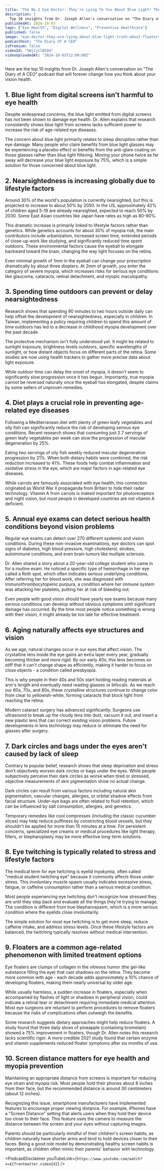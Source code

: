 ```yaml
---
title: "The No.1 Eye Doctor: They’re Lying To You About Blue Light! The Truth About Floaters!"
description: |
  Top 10 insights from Dr. Joseph Allen's conversation on "The Diary of A CEO" podcast that will forever change how you think about your vision health.
publishedAt: 2024-10-03
tags: ["Eye Health", "Digital Wellness", "Preventive Healthcare"]
published: false
image: "eye-doctor-they-are-lying-about-blue-light-truth-about-floaters.jpg"
podcastHost: "The Diary Of A CEO"
isPremium: false
videoId: "SWjzjClBCO4"
videoUploadedAt: "2024-10-03T12:00:00Z"
---
```



<PodcastSummaryPageLayout frontmatter={frontmatter}>

Here are the top 10 insights from Dr. Joseph Allen's conversation on "The Diary of A CEO" podcast that will forever change how you think about your vision health.

## 1. Blue light from digital screens isn't harmful to eye health

Despite widespread concerns, the blue light emitted from digital screens has not been shown to damage eye health. Dr. Allen explains that research consistently shows blue light from screens lacks sufficient power to increase the risk of age-related eye diseases.

The concern about blue light primarily relates to sleep disruption rather than eye damage. Many people who claim benefits from blue light glasses may be experiencing a placebo effect or benefits from the anti-glare coating on those glasses rather than blue light filtering. Moving your phone twice as far away will decrease your blue light exposure by 75%, which is a simple solution for those concerned about blue light.

## 2. Nearsightedness is increasing globally due to lifestyle factors

Around 30% of the world's population is currently nearsighted, but this is projected to increase to about 50% by 2050. In the US, approximately 42% of children aged 5-19 are already nearsighted, expected to reach 50% by 2030. Some East Asian countries like Japan have rates as high as 80-90%.

This dramatic increase is primarily linked to lifestyle factors rather than genetics. While genetics accounts for about 30% of myopia risk, the main contributors include urbanization, increased screen time, extended periods of close-up work like studying, and significantly reduced time spent outdoors. These environmental factors cause the eyeball to elongate backward toward the brain, changing the way light focuses on the retina.

Even minimal growth of 1mm in the eyeball can change your prescription dramatically by about three diopters. At 2mm of growth, you enter the category of severe myopia, which increases risks for serious eye conditions like glaucoma, cataracts, retinal detachment, and myopic maculopathy.

## 3. Spending time outdoors can prevent or delay nearsightedness

Research shows that spending 90 minutes to two hours outside daily can help offset the development of nearsightedness, especially in children. In Taiwan, implementing a policy requiring children to spend this amount of time outdoors has led to a decrease in childhood myopia development over the past decade.

The protective mechanism isn't fully understood yet. It might be related to sunlight exposure, brightness levels outdoors, specific wavelengths of sunlight, or how distant objects focus on different parts of the retina. Some studies are now using health trackers to gather more precise data about light exposure.

While outdoor time can delay the onset of myopia, it doesn't seem to significantly slow progression once it has begun. Importantly, true myopia cannot be reversed naturally once the eyeball has elongated, despite claims by some sellers of unproven remedies.

## 4. Diet plays a crucial role in preventing age-related eye diseases

Following a Mediterranean diet with plenty of green leafy vegetables and oily fish can significantly reduce the risk of developing serious eye conditions. Recent research shows that consuming just 2.7 servings of green leafy vegetables per week can slow the progression of macular degeneration by 25%.

Eating two servings of oily fish weekly reduced macular degeneration progression by 21%. When both dietary habits were combined, the risk reduction increased to 41%. These foods help combat inflammation and oxidative stress in the eye, which are major factors in age-related eye diseases.

While carrots are famously associated with eye health, this connection originated as World War II propaganda from Britain to hide their radar technology. Vitamin A from carrots is indeed important for photoreceptors and night vision, but most people in developed countries are not vitamin A deficient.

## 5. Annual eye exams can detect serious health conditions beyond vision problems

Regular eye exams can detect over 270 different systemic and vision conditions. During these non-invasive examinations, eye doctors can spot signs of diabetes, high blood pressure, high cholesterol, strokes, autoimmune conditions, and even brain tumors like multiple sclerosis.

Dr. Allen shared a story about a 20-year-old college student who came in for a routine exam. He noticed a specific type of hemorrhage in her eye called a Roth spot, which often indicates serious underlying conditions. After referring her for blood work, she was diagnosed with immunothrombocytopenic purpura, a condition where her immune system was attacking her platelets, putting her at risk of bleeding out.

Even people with good vision should have yearly eye exams because many serious conditions can develop without obvious symptoms until significant damage has occurred. By the time most people notice something is wrong with their vision, it might already be too late for effective treatment.

## 6. Aging naturally affects eye structures and vision

As we age, natural changes occur in our eyes that affect vision. The crystalline lens inside the eye gains an extra layer every year, gradually becoming thicker and more rigid. By our early 40s, this lens becomes so stiff that it can't change shape as efficiently, making it harder to focus on close objects - a condition called presbyopia.

This is why people in their 40s and 50s start holding reading materials at arm's length and eventually need reading glasses or bifocals. As we reach our 60s, 70s, and 80s, these crystalline structures continue to change color from clear to yellowish-white, forming cataracts that block light from reaching the retina.

Modern cataract surgery has advanced significantly. Surgeons use ultrasound to break up the cloudy lens into dust, vacuum it out, and insert a new plastic lens that can correct existing vision problems. Future developments in lens technology may reduce or eliminate the need for glasses after surgery.

## 7. Dark circles and bags under the eyes aren't caused by lack of sleep

Contrary to popular belief, research shows that sleep deprivation and stress don't objectively worsen dark circles or bags under the eyes. While people subjectively perceive their dark circles as worse when tired or stressed, objective measurements of skin pigmentation show no actual change.

Dark circles can result from various factors including natural skin pigmentation, vascular changes, allergies, or orbital shadow effects from facial structure. Under-eye bags are often related to fluid retention, which can be influenced by salt consumption, allergies, and genetics.

Temporary remedies like cool compresses (including the classic cucumber slices) may help reduce puffiness by constricting blood vessels, but they shouldn't be applied for more than 15 minutes at a time. For persistent concerns, specialized eye creams or medical procedures like light therapy, fillers, or blepharoplasty may be more effective long-term solutions.

## 8. Eye twitching is typically related to stress and lifestyle factors

The medical term for eye twitching is eyelid myokymia, often called "medical student twitching eye" because it commonly affects those under stress. This involuntary muscle spasm usually indicates excessive stress, fatigue, or caffeine consumption rather than a serious medical condition.

Most people experiencing eye twitching don't recognize how stressed they are until they step back and evaluate all the things they're trying to manage. The condition is different from true blepharospasm, which is a more serious condition where the eyelids close involuntarily.

The simple solution for most eye twitching is to get more sleep, reduce caffeine intake, and address stress levels. Once these lifestyle factors are balanced, the twitching typically resolves without medical intervention.

## 9. Floaters are a common age-related phenomenon with limited treatment options

Eye floaters are clumps of collagen in the vitreous humor (the gel-like substance filling the eye) that cast shadows on the retina. They become more common with age - each decade adds approximately a 10% chance of developing floaters, making them nearly universal by older age.

While usually harmless, a sudden increase in floaters, especially when accompanied by flashes of light or shadows in peripheral vision, could indicate a retinal tear or detachment requiring immediate medical attention. Most eye surgeons are reluctant to perform procedures to remove floaters because the risks of complications often outweigh the benefits.

Some research suggests dietary approaches might help reduce floaters. A study found that three daily slices of pineapple (containing bromelain) showed a 75% improvement in floaters, though Dr. Allen notes this research lacks scientific rigor. A more credible 2021 study found that certain enzyme and vitamin supplements reduced floater symptoms after six months of use.

## 10. Screen distance matters for eye health and myopia prevention

Maintaining an appropriate distance from screens is important for reducing eye strain and myopia risk. Most people hold their phones about 8 inches from their face, but the recommended distance is around 30 centimeters (about 12 inches).

Recognizing this issue, smartphone manufacturers have implemented features to encourage proper viewing distance. For example, iPhones have a "Screen Distance" setting that alerts users when they hold their device too close to their face. This feature uses the camera to measure the distance between the screen and your eyes without capturing images.

Parents should be particularly mindful of their children's screen habits, as children naturally have shorter arms and tend to hold devices closer to their faces. Being a good role model by demonstrating healthy screen habits is important, as children often mimic their parents' behavior with technology.

<PodcastDisclaimer
  youTubeLink={`https://www.youtube.com/watch?v=${frontmatter.videoId}`}
/>

</PodcastSummaryPageLayout>
